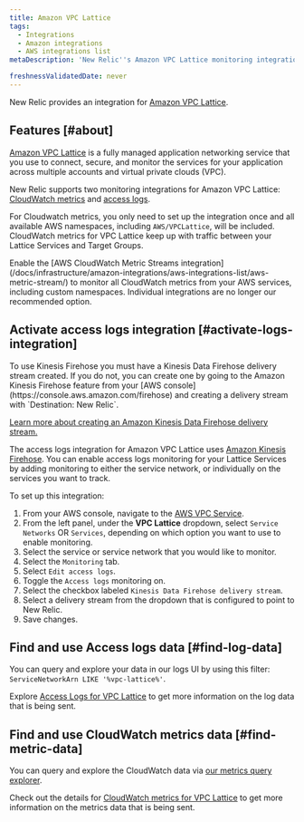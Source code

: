 ```yaml
---
title: Amazon VPC Lattice
tags:
  - Integrations
  - Amazon integrations
  - AWS integrations list
metaDescription: 'New Relic''s Amazon VPC Lattice monitoring integration: how to enable it, and the data it reports.'

freshnessValidatedDate: never
---
```


New Relic provides an integration for [Amazon VPC Lattice](https://docs.aws.amazon.com/vpc-lattice/latest/ug/what-is-vpc-lattice.html).

## Features [#about]

[Amazon VPC Lattice](https://aws.amazon.com/vpc/lattice/) is a fully managed application networking service that you use to connect, secure, and monitor the services for your application across multiple accounts and virtual private clouds (VPC).

New Relic supports two monitoring integrations for Amazon VPC Lattice: [CloudWatch metrics](https://docs.aws.amazon.com/vpc-lattice/latest/ug/monitoring-cloudwatch.html) and [access logs](https://docs.aws.amazon.com/vpc-lattice/latest/ug/monitoring-access-logs.html).

For Cloudwatch metrics, you only need to set up the integration once and all available AWS namespaces, including `AWS/VPCLattice`, will be included. CloudWatch metrics for VPC Lattice keep up with traffic between your Lattice Services and Target Groups.

<Callout variant="important">
  Enable the [AWS CloudWatch Metric Streams integration](/docs/infrastructure/amazon-integrations/aws-integrations-list/aws-metric-stream/) to monitor all CloudWatch metrics from your AWS services, including custom namespaces. Individual integrations are no longer our recommended option.
</Callout>

## Activate access logs integration [#activate-logs-integration]
<Callout variant="important">
To use Kinesis Firehose you must have a Kinesis Data Firehose delivery stream created. If you do not, you can create one by going to the Amazon Kinesis Firehose feature from your [AWS console](https://console.aws.amazon.com/firehose) and creating a delivery stream with `Destination: New Relic`.

[Learn more about creating an Amazon Kinesis Data Firehose delivery stream.](https://docs.aws.amazon.com/firehose/latest/dev/basic-create.html?icmpid=docs_console_unmapped)
</Callout>

The access logs integration for Amazon VPC Lattice uses [Amazon Kinesis Firehose](https://aws.amazon.com/kinesis/data-firehose/). You can enable access logs monitoring for your Lattice Services by adding monitoring to either the service network, or individually on the services you want to track. 

To set up this integration:  

1.	From your AWS console, navigate to the [AWS VPC Service](https://console.aws.amazon.com/vpc).
2.	From the left panel, under the <DoNotTranslate>**VPC Lattice**</DoNotTranslate> dropdown, select `Service Networks` OR `Services`, depending on which option you want to use to enable monitoring.
3.	Select the service or service network that you would like to monitor.
4.	Select the `Monitoring` tab.
5.	Select `Edit access logs`.
6.	Toggle the `Access logs` monitoring on.
7.	Select the checkbox labeled `Kinesis Data Firehose delivery stream`.
8.  Select a delivery stream from the dropdown that is configured to point to New Relic.
9.  Save changes.

## Find and use Access logs data [#find-log-data]

You can query and explore your data in our logs UI by using this filter: `ServiceNetworkArn LIKE '%vpc-lattice%'`.

Explore [Access Logs for VPC Lattice](https://docs.aws.amazon.com/vpc-lattice/latest/ug/monitoring-access-logs.html) to get more information on the log data that is being sent.

## Find and use CloudWatch metrics data [#find-metric-data]

You can query and explore the CloudWatch data via [our metrics query explorer](/docs/data-apis/understand-data/metric-data/query-metric-data-type/).

Check out the details for [CloudWatch metrics for VPC Lattice](https://docs.aws.amazon.com/vpc-lattice/latest/ug/monitoring-cloudwatch.html) to get more information on the metrics data that is being sent.

